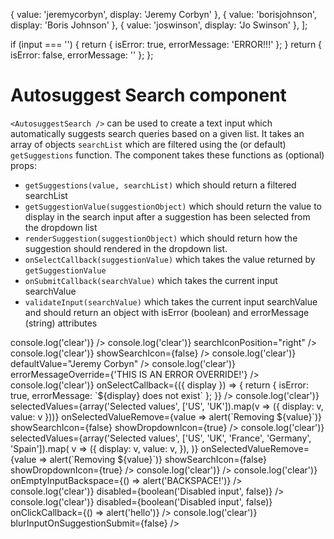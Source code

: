 
  { value: 'jeremycorbyn', display: 'Jeremy Corbyn' },
  { value: 'borisjohnson', display: 'Boris Johnson' },
  { value: 'joswinson', display: 'Jo Swinson' },
];

  if (input === '') {
    return { isError: true, errorMessage: 'ERROR!!!' };
  }
  return { isError: false, errorMessage: '' };
};

<Meta title="Core|Autosuggest Search" component={AutosuggestSearch} decorators={[withKnobs]} />

# Autosuggest Search component

`<AutosuggestSearch />` can be used to create a text input which automatically
suggests search queries based on a given list. It takes an array of objects
`searchList` which are filtered using the (or default) `getSuggestions`
function. The component takes these functions as (optional) props:

- `getSuggestions(value, searchList)` which should return a filtered searchList
- `getSuggestionValue(suggestionObject)` which should return the value to display
  in the search input after a suggestion has been selected from the dropdown list
- `renderSuggestion(suggestionObject)` which should return how the suggestion
  should rendered in the dropdown list.
- `onSelectCallback(suggestionValue)` which takes the value returned by `getSuggestionValue`
- `onSubmitCallback(searchValue)` which takes the current input searchValue
- `validateInput(searchValue)` which takes the current input searchValue and should return
  an object with isError (boolean) and errorMessage (string) attributes

<Preview>
  <Story name="MP lookup example">
    <AutosuggestSearch
      placeholder="Search here..."
      width={300}
      searchList={basicMpSearchList}
      validateInput={validateInputFunction}
      onClearFunction={() => console.log('clear')}
    />
  </Story>
</Preview>

<Preview>
  <Story name="MP lookup example (with right positioned icon)">
    <AutosuggestSearch
      placeholder="Search here..."
      width={300}
      searchList={basicMpSearchList}
      validateInput={validateInputFunction}
      onClearFunction={() => console.log('clear')}
      searchIconPosition="right"
    />
  </Story>
</Preview>

<Preview>
  <Story name="MP lookup example (with right positioned icon and no clear button)">
    <AutosuggestSearch
      placeholder="Search here..."
      width={300}
      searchList={basicMpSearchList}
      validateInput={validateInputFunction}
      searchIconPosition="right"
      showClearButton={false}
    />
  </Story>
</Preview>

<Preview>
  <Story name="MP lookup example (without icon)">
    <AutosuggestSearch
      placeholder="Search here..."
      width={300}
      searchList={basicMpSearchList}
      validateInput={validateInputFunction}
      onClearFunction={() => console.log('clear')}
      showSearchIcon={false}
    />
  </Story>
</Preview>

<Preview>
  <Story name="MP lookup example (with default)">
    <AutosuggestSearch
      placeholder="Search here..."
      width={300}
      searchList={basicMpSearchList}
      validateInput={validateInputFunction}
      onClearFunction={() => console.log('clear')}
      defaultValue="Jeremy Corbyn"
    />
  </Story>
</Preview>

<Preview>
  <Story name="MP lookup example (with error message override)">
    <AutosuggestSearch
      placeholder="Search here..."
      width={300}
      searchList={basicMpSearchList}
      validateInput={validateInputFunction}
      onClearFunction={() => console.log('clear')}
      errorMessageOverride={'THIS IS AN ERROR OVERRIDE!'}
    />
  </Story>
</Preview>

<Preview>
  <Story name="MP lookup example (with select callback that errors)">
    <AutosuggestSearch
      placeholder="Search here..."
      width={300}
      searchList={basicMpSearchList}
      validateInput={validateInputFunction}
      onClearFunction={() => console.log('clear')}
      onSelectCallback={({ display }) => {
        return { isError: true, errorMessage: `${display} does not exist` };
      }}
    />
  </Story>
</Preview>

<Preview>
  <Story name="Country lookup example (with selected values, small)">
    <AutosuggestSearch
      placeholder="Search here..."
      width={300}
      searchList={[
        { value: 'uk', display: 'UK' },
        { value: 'us', display: 'US' },
        { value: 'fr', display: 'France' },
      ]}
      validateInput={validateInputFunction}
      onClearFunction={() => console.log('clear')}
      selectedValues={array('Selected values', ['US', 'UK']).map(v => ({ display: v, value: v }))}
      onSelectedValueRemove={value => alert(`Removing ${value}`)}
      showSearchIcon={false}
      showDropdownIcon={true}
    />
  </Story>
</Preview>

<Preview>
  <Story name="Country lookup example (with selected values, large)">
    <AutosuggestSearch
      placeholder="Search here..."
      width={600}
      searchList={[
        { value: 'uk', display: 'UK' },
        { value: 'us', display: 'US' },
        { value: 'fr', display: 'France' },
      ]}
      validateInput={validateInputFunction}
      onClearFunction={() => console.log('clear')}
      selectedValues={array('Selected values', ['US', 'UK', 'France', 'Germany', 'Spain']).map(
        v => ({
          display: v,
          value: v,
        }),
      )}
      onSelectedValueRemove={value => alert(`Removing ${value}`)}
      showSearchIcon={false}
      showDropdownIcon={true}
    />
  </Story>
</Preview>

<Preview>
  <Story name="MP lookup example (with disabled option)">
    <AutosuggestSearch
      placeholder="Search here..."
      width={300}
      searchList={[
        { value: 'jeremycorbyn', display: 'Jeremy Corbyn' },
        { value: 'borisjohnson', display: 'Boris Johnson' },
        { value: 'joswinson', display: 'Jo Swinson', disabled: true },
      ]}
      validateInput={validateInputFunction}
      onClearFunction={() => console.log('clear')}
    />
  </Story>
</Preview>

<Preview>
  <Story name="MP lookup example (with on empty input backspace function)">
    <AutosuggestSearch
      placeholder="Search here..."
      width={300}
      searchList={basicMpSearchList}
      validateInput={validateInputFunction}
      onClearFunction={() => console.log('clear')}
      onEmptyInputBackspace={() => alert('BACKSPACE!')}
    />
  </Story>
</Preview>

<Preview>
  <Story name="MP lookup example (input disabled)">
    <AutosuggestSearch
      placeholder="Search here..."
      width={300}
      searchList={basicMpSearchList}
      validateInput={validateInputFunction}
      onClearFunction={() => console.log('clear')}
      disabled={boolean('Disabled input', false)}
    />
  </Story>
</Preview>

<Preview>
  <Story name="MP lookup example (with on click callback)">
    <AutosuggestSearch
      placeholder="Search here..."
      width={300}
      searchList={basicMpSearchList}
      validateInput={validateInputFunction}
      onClearFunction={() => console.log('clear')}
      disabled={boolean('Disabled input', false)}
      onClickCallback={() => alert('hello')}
    />
  </Story>
</Preview>

<Preview>
  <Story name="MP lookup example (with no input blur on suggestion selection)">
    <AutosuggestSearch
      placeholder="Search here..."
      width={300}
      searchList={basicMpSearchList}
      validateInput={validateInputFunction}
      onClearFunction={() => console.log('clear')}
      blurInputOnSuggestionSubmit={false}
    />
  </Story>
</Preview>
